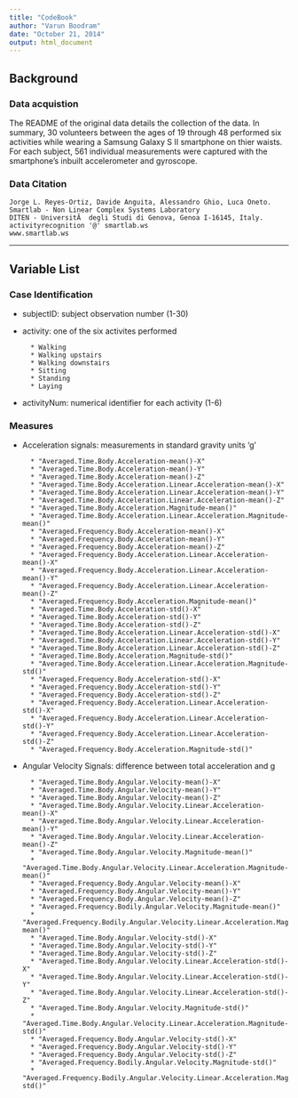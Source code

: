 ```yaml
---
title: "CodeBook"
author: "Varun Boodram"
date: "October 21, 2014"
output: html_document
---
```


## Background

### Data acquistion

The README of the original data details the collection of the data. In summary, 30 volunteers between the ages of 19 through 48 performed six activities while wearing a Samsung Galaxy S II smartphone on thier waists. For each subject, 561 individual measurements were captured with the smartphone's inbuilt accelerometer and gyroscope. 

### Data Citation
```
Jorge L. Reyes-Ortiz, Davide Anguita, Alessandro Ghio, Luca Oneto. 
Smartlab - Non Linear Complex Systems Laboratory 
DITEN - UniversitÃ  degli Studi di Genova, Genoa I-16145, Italy. 
activityrecognition '@' smartlab.ws 
www.smartlab.ws 
```
-------

## Variable List

### Case Identification 

* subjectID: subject observation number (1-30)
* activity: one of the six activites performed 

        * Walking
        * Walking upstairs
        * Walking downstairs
        * Sitting
        * Standing
        * Laying
        
* activityNum: numerical identifier for each activity (1-6)

### Measures

* Acceleration signals: measurements in standard gravity units 'g'

        * "Averaged.Time.Body.Acceleration-mean()-X"    
        * "Averaged.Time.Body.Acceleration-mean()-Y"                            
        * "Averaged.Time.Body.Acceleration-mean()-Z"                            
        * "Averaged.Time.Body.Acceleration.Linear.Acceleration-mean()-X" 
        * "Averaged.Time.Body.Acceleration.Linear.Acceleration-mean()-Y"        
        * "Averaged.Time.Body.Acceleration.Linear.Acceleration-mean()-Z"        
        * "Averaged.Time.Body.Acceleration.Magnitude-mean()"                    
        * "Averaged.Time.Body.Acceleration.Linear.Acceleration.Magnitude-mean()"
        * "Averaged.Frequency.Body.Acceleration-mean()-X"                       
        * "Averaged.Frequency.Body.Acceleration-mean()-Y"                       
        * "Averaged.Frequency.Body.Acceleration-mean()-Z"                       
        * "Averaged.Frequency.Body.Acceleration.Linear.Acceleration-mean()-X"   
        * "Averaged.Frequency.Body.Acceleration.Linear.Acceleration-mean()-Y"   
        * "Averaged.Frequency.Body.Acceleration.Linear.Acceleration-mean()-Z"   
        * "Averaged.Frequency.Body.Acceleration.Magnitude-mean()"               
        * "Averaged.Time.Body.Acceleration-std()-X"                             
        * "Averaged.Time.Body.Acceleration-std()-Y"                             
        * "Averaged.Time.Body.Acceleration-std()-Z"                             
        * "Averaged.Time.Body.Acceleration.Linear.Acceleration-std()-X"         
        * "Averaged.Time.Body.Acceleration.Linear.Acceleration-std()-Y"         
        * "Averaged.Time.Body.Acceleration.Linear.Acceleration-std()-Z"         
        * "Averaged.Time.Body.Acceleration.Magnitude-std()"                     
        * "Averaged.Time.Body.Acceleration.Linear.Acceleration.Magnitude-std()" 
        * "Averaged.Frequency.Body.Acceleration-std()-X"                        
        * "Averaged.Frequency.Body.Acceleration-std()-Y"                        
        * "Averaged.Frequency.Body.Acceleration-std()-Z"                        
        * "Averaged.Frequency.Body.Acceleration.Linear.Acceleration-std()-X"    
        * "Averaged.Frequency.Body.Acceleration.Linear.Acceleration-std()-Y"    
        * "Averaged.Frequency.Body.Acceleration.Linear.Acceleration-std()-Z"    
        * "Averaged.Frequency.Body.Acceleration.Magnitude-std()" 

* Angular Velocity Signals: difference between total acceleration and g

        * "Averaged.Time.Body.Angular.Velocity-mean()-X" 
        * "Averaged.Time.Body.Angular.Velocity-mean()-Y"                                   
        * "Averaged.Time.Body.Angular.Velocity-mean()-Z"                                   
        * "Averaged.Time.Body.Angular.Velocity.Linear.Acceleration-mean()-X"               
        * "Averaged.Time.Body.Angular.Velocity.Linear.Acceleration-mean()-Y"               
        * "Averaged.Time.Body.Angular.Velocity.Linear.Acceleration-mean()-Z"               
        * "Averaged.Time.Body.Angular.Velocity.Magnitude-mean()"                           
        * "Averaged.Time.Body.Angular.Velocity.Linear.Acceleration.Magnitude-mean()"       
        * "Averaged.Frequency.Body.Angular.Velocity-mean()-X"                              
        * "Averaged.Frequency.Body.Angular.Velocity-mean()-Y"                              
        * "Averaged.Frequency.Body.Angular.Velocity-mean()-Z"                              
        * "Averaged.Frequency.Bodily.Angular.Velocity.Magnitude-mean()"                    
        * "Averaged.Frequency.Bodily.Angular.Velocity.Linear.Acceleration.Magnitude-mean()"
        * "Averaged.Time.Body.Angular.Velocity-std()-X"                                    
        * "Averaged.Time.Body.Angular.Velocity-std()-Y"                                    
        * "Averaged.Time.Body.Angular.Velocity-std()-Z"                                    
        * "Averaged.Time.Body.Angular.Velocity.Linear.Acceleration-std()-X"                
        * "Averaged.Time.Body.Angular.Velocity.Linear.Acceleration-std()-Y"                
        * "Averaged.Time.Body.Angular.Velocity.Linear.Acceleration-std()-Z"                
        * "Averaged.Time.Body.Angular.Velocity.Magnitude-std()"                            
        * "Averaged.Time.Body.Angular.Velocity.Linear.Acceleration.Magnitude-std()"      
        * "Averaged.Frequency.Body.Angular.Velocity-std()-X"                               
        * "Averaged.Frequency.Body.Angular.Velocity-std()-Y"                               
        * "Averaged.Frequency.Body.Angular.Velocity-std()-Z"                               
        * "Averaged.Frequency.Bodily.Angular.Velocity.Magnitude-std()"                     
        * "Averaged.Frequency.Bodily.Angular.Velocity.Linear.Acceleration.Magnitude-std()" 